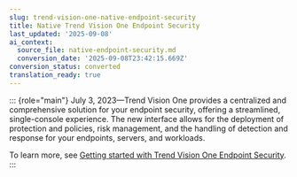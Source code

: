 ```yaml
---
slug: trend-vision-one-native-endpoint-security
title: Native Trend Vision One Endpoint Security
last_updated: '2025-09-08'
ai_context:
  source_file: native-endpoint-security.md
  conversion_date: '2025-09-08T23:42:15.669Z'
conversion_status: converted
translation_ready: true
---
```


::: {role="main"}
July 3, 2023—Trend Vision One provides a centralized and comprehensive solution for your endpoint security, offering a streamlined, single-console experience. The new interface allows for the deployment of protection and policies, risk management, and the handling of detection and response for your endpoints, servers, and workloads.

To learn more, see [Getting started with Trend Vision One Endpoint Security](get-start-endpoint-security.mdx).
:::

